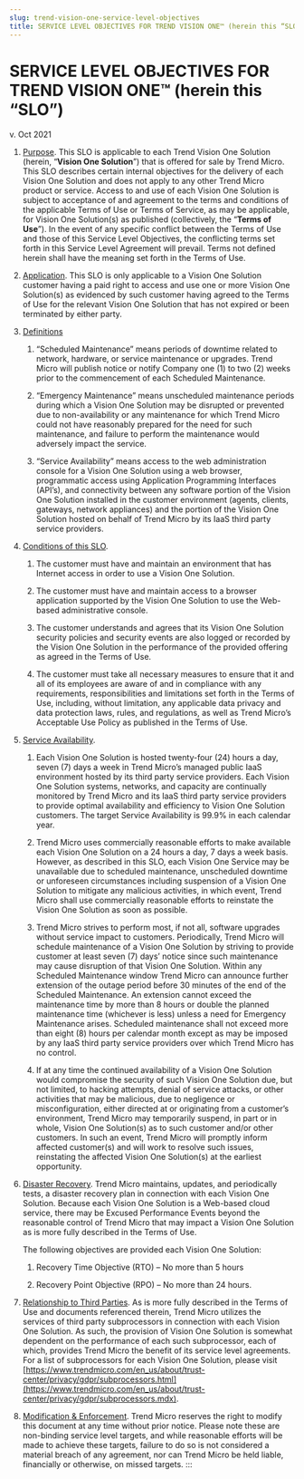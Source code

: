 ```yaml
---
slug: trend-vision-one-service-level-objectives
title: SERVICE LEVEL OBJECTIVES FOR TREND VISION ONE™ (herein this “SLO”)
---
```

# SERVICE LEVEL OBJECTIVES FOR TREND VISION ONE™ (herein this “SLO”)

v\. Oct 2021

1.  <u>Purpose</u>. This SLO is applicable to each Trend Vision One Solution (herein, “**Vision One Solution**”) that is offered for sale by Trend Micro. This SLO describes certain internal objectives for the delivery of each Vision One Solution and does not apply to any other Trend Micro product or service. Access to and use of each Vision One Solution is subject to acceptance of and agreement to the terms and conditions of the applicable Terms of Use or Terms of Service, as may be applicable, for Vision One Solution(s) as published (collectively, the “**Terms of Use**”). In the event of any specific conflict between the Terms of Use and those of this Service Level Objectives, the conflicting terms set forth in this Service Level Agreement will prevail. Terms not defined herein shall have the meaning set forth in the Terms of Use.

2.  <u>Application</u>. This SLO is only applicable to a Vision One Solution customer having a paid right to access and use one or more Vision One Solution(s) as evidenced by such customer having agreed to the Terms of Use for the relevant Vision One Solution that has not expired or been terminated by either party.

3.  <u>Definitions</u>

    1.  “Scheduled Maintenance” means periods of downtime related to network, hardware, or service maintenance or upgrades. Trend Micro will publish notice or notify Company one (1) to two (2) weeks prior to the commencement of each Scheduled Maintenance.

    2.  “Emergency Maintenance” means unscheduled maintenance periods during which a Vision One Solution may be disrupted or prevented due to non-availability or any maintenance for which Trend Micro could not have reasonably prepared for the need for such maintenance, and failure to perform the maintenance would adversely impact the service.

    3.  “Service Availability” means access to the web administration console for a Vision One Solution using a web browser, programmatic access using Application Programming Interfaces (API’s), and connectivity between any software portion of the Vision One Solution installed in the customer environment (agents, clients, gateways, network appliances) and the portion of the Vision One Solution hosted on behalf of Trend Micro by its IaaS third party service providers.

4.  <u>Conditions of this SLO</u>.

    1.  The customer must have and maintain an environment that has Internet access in order to use a Vision One Solution.

    2.  The customer must have and maintain access to a browser application supported by the Vision One Solution to use the Web-based administrative console.

    3.  The customer understands and agrees that its Vision One Solution security policies and security events are also logged or recorded by the Vision One Solution in the performance of the provided offering as agreed in the Terms of Use.

    4.  The customer must take all necessary measures to ensure that it and all of its employees are aware of and in compliance with any requirements, responsibilities and limitations set forth in the Terms of Use, including, without limitation, any applicable data privacy and data protection laws, rules, and regulations, as well as Trend Micro’s Acceptable Use Policy as published in the Terms of Use.

5.  <u>Service Availability</u>.

    1.  Each Vision One Solution is hosted twenty-four (24) hours a day, seven (7) days a week in Trend Micro’s managed public IaaS environment hosted by its third party service providers. Each Vision One Solution systems, networks, and capacity are continually monitored by Trend Micro and its IaaS third party service providers to provide optimal availability and efficiency to Vision One Solution customers. The target Service Availability is 99.9% in each calendar year.

    2.  Trend Micro uses commercially reasonable efforts to make available each Vision One Solution on a 24 hours a day, 7 days a week basis. However, as described in this SLO, each Vision One Service may be unavailable due to scheduled maintenance, unscheduled downtime or unforeseen circumstances including suspension of a Vision One Solution to mitigate any malicious activities, in which event, Trend Micro shall use commercially reasonable efforts to reinstate the Vision One Solution as soon as possible.

    3.  Trend Micro strives to perform most, if not all, software upgrades without service impact to customers. Periodically, Trend Micro will schedule maintenance of a Vision One Solution by striving to provide customer at least seven (7) days’ notice since such maintenance may cause disruption of that Vision One Solution. Within any Scheduled Maintenance window Trend Micro can announce further extension of the outage period before 30 minutes of the end of the Scheduled Maintenance. An extension cannot exceed the maintenance time by more than 8 hours or double the planned maintenance time (whichever is less) unless a need for Emergency Maintenance arises. Scheduled maintenance shall not exceed more than eight (8) hours per calendar month except as may be imposed by any IaaS third party service providers over which Trend Micro has no control.

    4.  If at any time the continued availability of a Vision One Solution would compromise the security of such Vision One Solution due, but not limited, to hacking attempts, denial of service attacks, or other activities that may be malicious, due to negligence or misconfiguration, either directed at or originating from a customer’s environment, Trend Micro may temporarily suspend, in part or in whole, Vision One Solution(s) as to such customer and/or other customers. In such an event, Trend Micro will promptly inform affected customer(s) and will work to resolve such issues, reinstating the affected Vision One Solution(s) at the earliest opportunity.

6.  <u>Disaster Recovery</u>. Trend Micro maintains, updates, and periodically tests, a disaster recovery plan in connection with each Vision One Solution. Because each Vision One Solution is a Web-based cloud service, there may be Excused Performance Events beyond the reasonable control of Trend Micro that may impact a Vision One Solution as is more fully described in the Terms of Use.

    The following objectives are provided each Vision One Solution:

    1.  Recovery Time Objective (RTO) – No more than 5 hours

    2.  Recovery Point Objective (RPO) – No more than 24 hours.

7.  <u>Relationship to Third Parties</u>. As is more fully described in the Terms of Use and documents referenced therein, Trend Micro utilizes the services of third party subprocessors in connection with each Vision One Solution. As such, the provision of Vision One Solution is somewhat dependent on the performance of each such subprocessor, each of which, provides Trend Micro the benefit of its service level agreements. For a list of subprocessors for each Vision One Solution, please visit [https://www.trendmicro.com/en_us/about/trust-center/privacy/gdpr/subprocessors.html](https://www.trendmicro.com/en_us/about/trust-center/privacy/gdpr/subprocessors.mdx).

8.  <u>Modification & Enforcement</u>. Trend Micro reserves the right to modify this document at any time without prior notice. Please note these are non-binding service level targets, and while reasonable efforts will be made to achieve these targets, failure to do so is not considered a material breach of any agreement, nor can Trend Micro be held liable, financially or otherwise, on missed targets.
:::
